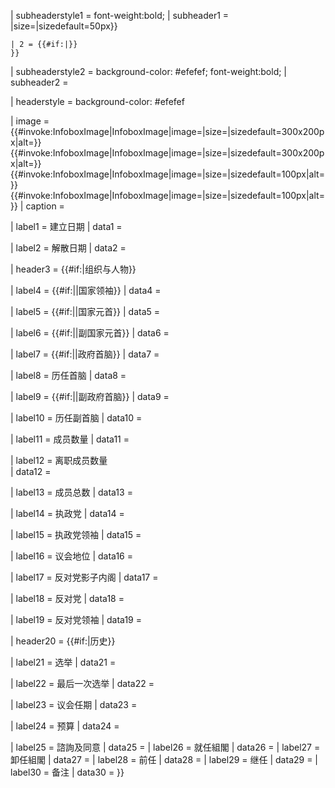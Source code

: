 {{infobox

| bodystyle = width:auto; max-width:30em
| abovestyle  = background-color: #ededed;
| above       = <includeonly><span class="fn org">{{{cabinet_name|{{PAGENAMEBASE}}}}}</span></includeonly>

| subheaderstyle1 = font-weight:bold;
| subheader1 = {{br separated entries
 | 1 = {{#invoke:InfoboxImage|InfoboxImage|image={{{flag|}}}|border={{#if:{{{flag_border|}}}|yes}}|size={{{flag_width|}}}|sizedefault=50px}}
 | 2 = {{#if:{{{jurisdiction|}}}|{{{jurisdiction}}}{{{cabinet_number|}}}{{if empty|{{{cabinet_type|}}}|內閣}}}}
 }}

| subheaderstyle2 = background-color: #efefef; font-weight:bold;
| subheader2 = {{{incumbent|}}}

| headerstyle = background-color: #efefef

| image      = {{#invoke:InfoboxImage|InfoboxImage|image={{{image|}}}|size={{{image_size|}}}|sizedefault=300x200px|alt={{{alt|}}}}} {{#invoke:InfoboxImage|InfoboxImage|image={{{image2|}}}|size={{{image_size2|}}}|sizedefault=300x200px|alt={{{alt2|}}}}} {{#invoke:InfoboxImage|InfoboxImage|image={{{image3|}}}|size={{{image_size3|}}}|sizedefault=100px|alt={{{alt3|}}}}} {{#invoke:InfoboxImage|InfoboxImage|image={{{image4|}}}|size={{{image_size4|}}}|sizedefault=100px|alt={{{alt4|}}}}}
| caption    = {{{caption|}}}

| label1 = 建立日期
| data1 = {{{date_formed|}}}

| label2 = 解散日期
| data2 = {{{date_dissolved|}}}

| header3 = {{#if:{{{government_head|}}}{{{government_head_history|}}}{{{deputy_government_head|}}}{{{state_head|}}}{{{current_number|}}}{{{former_members_number|}}}{{{total_number|}}}{{{political_party|}}}{{{legislature_status|}}}{{{opposition_cabinet|}}}{{{opposition_party|}}}{{{opposition_leader|}}}|组织与人物}}

| label4 = {{#if:{{{state_leader_title|}}}|{{{state_leader_title}}}|国家领袖}}
| data4 = {{{state_leader|}}}

| label5 = {{#if:{{{state_head_title|}}}|{{{state_head_title}}}|国家元首}}
| data5 = {{{state_head|}}}

| label6 = {{#if:{{{deputy_state_head_title|}}}|{{{deputy_state_head_title}}}|副国家元首}}
| data6 = {{{deputy_state_head|}}}

| label7 = {{#if:{{{government_head_title|}}}|{{{government_head_title}}}|政府首脑}}
| data7 = {{{government_head|}}}

| label8 = 历任首脑
| data8 = {{{government_head_history|}}}

| label9 = {{#if:{{{deputy_government_head_title|}}}|{{{deputy_government_head_title}}}|副政府首脑}}
| data9 = {{{deputy_government_head|}}}

| label10 = 历任副首脑
| data10 = {{{deputy_government_head_history|}}}

| label11 = 成员数量
| data11 = {{{members_number|}}}

| label12 = 离职成员数量<br />{{nobold|（死亡／辞职／解职）}}
| data12 = {{{former_members_number|}}}

| label13 = 成员总数
| data13 = {{{total_number|}}}

| label14 = 执政党
| data14 = {{{political_party|}}}

| label15 = 执政党领袖
| data15 = {{{party_leader|}}}

| label16 = 议会地位
| data16 = {{{legislature_status|}}}

| label17 = 反对党影子内阁
| data17 = {{{opposition_cabinet|}}}

| label18 = 反对党
| data18 = {{{opposition_party|}}}

| label19 = 反对党领袖
| data19 = {{{opposition_leader|}}}

| header20 = {{#if:{{{election|}}}{{{last_election|}}}{{{legislature_term|}}}{{{budget|}}}{{{advice_and_consent1|}}}{{{advice_and_consent2|}}}{{{advice_and_consent3|}}}{{{advice_and_consent4|}}}{{{advice_and_consent5|}}}{{{incoming_formation|}}}{{{outgoing_formation|}}}{{{previous|}}}{{{successor|}}}|历史}}

| label21 = 选举
| data21 = {{{election|}}}

| label22 = 最后一次选举
| data22 = {{{last_election|}}}

| label23 = 议会任期
| data23 = {{{legislature_term|}}}

| label24 = 预算
| data24 = {{{budget|}}}

| label25 = 諮詢及同意
| data25 = {{br separated entries
 | 1 = {{{advice_and_consent1|}}}
 | 2 = {{{advice_and_consent2|}}}
 | 3 = {{{advice_and_consent3|}}}
 | 4 = {{{advice_and_consent4|}}}
 | 5 = {{{advice_and_consent5|}}}
 }}
| label26 = 就任組閣
| data26 = {{{incoming_formation|}}}
| label27 = 卸任組閣
| data27 = {{{outgoing_formation|}}}
| label28 = 前任
| data28 = {{{previous|}}}
| label29 = 继任
| data29 = {{{successor|}}}
| label30 = 备注
| data30 = {{{remark|}}}
}}<noinclude>

{{Documentation}}
</noinclude>